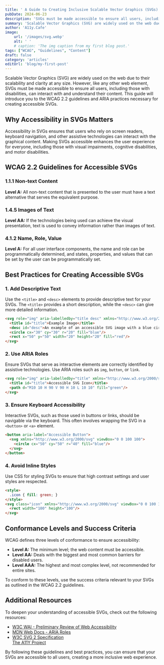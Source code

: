 ```yaml
---
title: ' A Guide to Creating Inclusive Scalable Vector Graphics (SVGs)'
pubDate: 2024-06-23
description: 'SVGs must be made accessible to ensure all users, including those with disabilities, can interact with and understand their content'
summary: 'Scalable Vector Graphics (SVG) are widely used on the web due to their scalability and clarity at any size. However, like any other web element, SVGs must be made accessible to ensure all users, including those with disabilities, can interact with and understand their content. This guide will introduce you to the WCAG 2.2 guidelines and ARIA practices necessary for creating accessible SVGs.'
author: 'A11y.Cafe'
image:
    url: '/images/svg.webp'
    alt: ' '
    # caption: 'The img caption from my first blog post.'
tags: ["WCAG", "Guidelines", "Content"]
draft: false
category: 'articles'
editUrl: 'blog/my-first-post'
---
```




Scalable Vector Graphics (SVG) are widely used on the web due to their scalability and clarity at any size. However, like any other web element, SVGs must be made accessible to ensure all users, including those with disabilities, can interact with and understand their content. This guide will introduce you to the WCAG 2.2 guidelines and ARIA practices necessary for creating accessible SVGs.

## Why Accessibility in SVGs Matters

Accessibility in SVGs ensures that users who rely on screen readers, keyboard navigation, and other assistive technologies can interact with the graphical content. Making SVGs accessible enhances the user experience for everyone, including those with visual impairments, cognitive disabilities, and motor disabilities.

## WCAG 2.2 Guidelines for Accessible SVGs

### 1.1.1 Non-text Content
**Level A:** All non-text content that is presented to the user must have a text alternative that serves the equivalent purpose.

### 1.4.5 Images of Text
**Level AA:** If the technologies being used can achieve the visual presentation, text is used to convey information rather than images of text.

### 4.1.2 Name, Role, Value
**Level A:** For all user interface components, the name and role can be programmatically determined, and states, properties, and values that can be set by the user can be programmatically set.

## Best Practices for Creating Accessible SVGs

### 1. Add Descriptive Text
Use the `<title>` and `<desc>` elements to provide descriptive text for your SVGs. The `<title>` provides a short description, while the `<desc>` can give more detailed information.

```html
<svg role="img" aria-labelledby="title desc" xmlns="http://www.w3.org/2000/svg" viewBox="0 0 100 100">
  <title id="title">Example Image</title>
  <desc id="desc">An example of an accessible SVG image with a blue circle and a red square.</desc>
  <circle cx="30" cy="30" r="20" fill="blue"/>
  <rect x="50" y="50" width="20" height="20" fill="red"/>
</svg>
```

### 2. Use ARIA Roles
Ensure SVGs that serve as interactive elements are correctly identified by assistive technologies. Use ARIA roles such as `img`, `button`, or `link`.

```html
<svg role="img" aria-labelledby="title" xmlns="http://www.w3.org/2000/svg" viewBox="0 0 100 100">
  <title id="title">Accessible SVG Icon</title>
  <path d="M10 10 H 90 V 90 H 10 L 10 10" fill="green"/>
</svg>
```

### 3. Ensure Keyboard Accessibility
Interactive SVGs, such as those used in buttons or links, should be navigable via the keyboard. This often involves wrapping the SVG in a `<button>` or `<a>` element.

```html
<button aria-label="Accessible Button">
  <svg xmlns="http://www.w3.org/2000/svg" viewBox="0 0 100 100">
    <circle cx="50" cy="50" r="40" fill="blue"/>
  </svg>
</button>
```

### 4. Avoid Inline Styles
Use CSS for styling SVGs to ensure that high contrast settings and user styles are respected.

```html
<style>
  .icon { fill: green; }
</style>
<svg class="icon" xmlns="http://www.w3.org/2000/svg" viewBox="0 0 100 100">
  <rect width="100" height="100"/>
</svg>
```

## Conformance Levels and Success Criteria

WCAG defines three levels of conformance to ensure accessibility:

- **Level A:** The minimum level; the web content must be accessible.
- **Level AA:** Deals with the biggest and most common barriers for disabled users.
- **Level AAA:** The highest and most complex level, not recommended for entire sites.

To conform to these levels, use the success criteria relevant to your SVGs as outlined in the WCAG 2.2 guidelines.

## Additional Resources

To deepen your understanding of accessible SVGs, check out the following resources:

- <a href="https://www.w3.org/WAI/test-evaluate/preliminary/" target="_blank">W3C WAI - Preliminary Review of Web Accessibility</a><br/>
- <a href="https://developer.mozilla.org/en-US/docs/Web/Accessibility/ARIA/Roles" target="_blank">MDN Web Docs - ARIA Roles</a><br/>
- <a href="https://www.w3.org/TR/SVG2/" target="_blank">W3C SVG 2 Specification</a><br/>
<a href="https://a11yproject.com/" target="_blank">The A11Y Project</a>

By following these guidelines and best practices, you can ensure that your SVGs are accessible to all users, creating a more inclusive web experience.